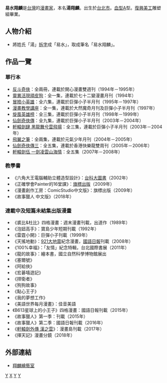 {{漫畫}}

'''易水翔麟'''{{BD|1970年|8月21日|catIdx=Y}}是[[台灣|台灣]]的[[漫畫家|漫畫家]]，本名'''湯翔麟'''。出生於[[台北市|台北市]]。[[血型|血型]]A型。[[台北縣私立復興高級商工職業學校|復興美工]]雕塑組畢業。

== 人物介紹 ==
*將姓氏「湯」[[拆字|拆字]]成「易水」，取成筆名「易水翔麟」。

== 作品一覽 ==
=== 單行本 ===
*[[反斗奇俠|反斗奇俠]]：全兩冊，連載於開心漫畫雙週刊（1994年－1995年）
*[[靈異活現頑皮狗|靈異活現頑皮狗]]：全一集，連載於七十二變漫畫月刊（1994年）
*[[冒險小英雄|冒險小英雄]]：全六集，連載於巨彈小子半月刊（1995年－1997年）
*[[漫畫教學講座|漫畫教學講座]]：全一集，連載於大然魔奇月刊及巨彈小子半月刊（1997年）
*[[旋風英雄榜|旋風英雄榜]]：全三集，連載於巨彈小子半月刊（1998年－1999年）
*[[仙劍奇俠傳|仙劍奇俠傳]]：全九集，連載於巨彈小子半月刊（2003年－2004年）
*[[軒轅劍肆_黑龍舞兮雲飛揚|軒轅劍肆 黑龍舞兮雲飛揚]]：全三集，連載於巨彈小子半月刊（2003年－2004年）
*[[飛翼之筆|飛翼之筆]]：全兩集，連載於元氣少年月刊（2004年－2005年）
*[[仙劍奇俠傳三|仙劍奇俠傳三]]：全五集，連載於香港快樂龍雙周刊（2005年－2006年）
*[[軒轅劍伍_一劍凌雲山海情|軒轅劍伍 一劍凌雲山海情]]：全五集（2007年－2008年）

=== 教學書 ===
*《六角大王電腦輔助立體造型設計》：[[台科大圖書|台科大圖書]]（2002年）
*《正確學會Painter的16堂課》：[[旗標出版|旗標出版]]（2009年）
*《漫畫創作工房：ComicStudio中文版》：旗標出版（2009年）
*《故事獵人 中文版》（2018年）

=== 連載中及短篇未結集出版漫畫 ===
*《裘比&杜比》四格漫畫：週末漫畫刊載，出道作（1989年）
*《泡妞高手》：寶島少年短期刊載（1992年）
*《雷霆小開》：巨彈小子刊載（1999年）
*《天搖地動》：[[921大地震|921大地震]]紀念漫畫，[[國語日報|國語日報]]刊載（2008年）
*《100%幸福》：「友情」紀念特輯，台北國際書展（2011年）
*《龍的故事》：繪本書，國立自然科學博物館展出
*《塞爾號》
*《阿給俠》
*《宏碁嘻遊記》
*《捍衛者》
*《狗狗故事》
*《點心王子》
*《我的夢想工作》
*《美語世界每月漫畫》：佳音美語
*《B613星球上的小王子》四格漫畫：國語日報刊載（2015年）
*《故事獵人》第一季：刊載（2015年）
*《故事獵人》第二季：國語日報刊載（2016年）
*《[[軒轅劍外傳_漢之雲|軒轅劍外傳 漢之雲]]》：漫畫島刊載（2017年）
*《擇天記》漫畫分鏡（2018年）

== 外部連結 ==
*[http://kirin777.pixnet.net/blog 翔麟繪藝室] {{Wayback|url=http://kirin777.pixnet.net/blog |date=20191130214745 }}

[[Category:臺灣漫畫家|Y]]
[[Category:湯姓|X]]
[[Category:台北市人|Y]]
[[Category:新北市私立復興高級商工職業學校校友|Y]]